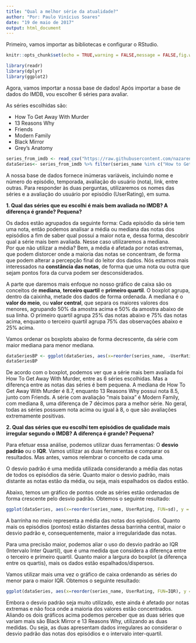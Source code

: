 ```yaml
---
title: "Qual a melhor série da atualidade?"
author: "Por: Paulo Vinícius Soares"
date: "19 de maio de 2017"
output: html_document
---
```


Primeiro, vamos importar as bibliotecas e configurar o RStudio.
```r
knitr::opts_chunk$set(echo = TRUE,warning = FALSE,message = FALSE,fig.width = 10, fig.align = "center")

library(readr)
library(dplyr)
library(ggplot2)
```

Agora, vamos importar a nossa base de dados!
Após importar a base de dados do IMDB, vou escolher 6 séries para avaliar.

As séries escolhidas são:

  * How To Get Away With Murder
  * 13 Reasons Why
  * Friends
  * Modern Family
  * Black Mirror
  * Grey's Anatomy
  
```r
series_from_imdb <- read_csv("https://raw.githubusercontent.com/nazareno/imdb-series/master/data/series_from_imdb.csv")
dataSeries<- series_from_imdb %>% filter(series_name %in% c("How to Get Away with Murder", "13 Reasons Why", "Friends","Modern Family", "Black Mirror", "Grey’s Anatomy"))
```

A nossa base de dados fornece inúmeras variáveis, incluindo nome e número do episódio, temporada, avaliação do usuário (nota), link, entre outras. Para responder às duas perguntas, utilizaremos os nomes das séries e a avaliação do usuário por episódio (UserRating), em suma.

**1. Qual das séries que eu escolhi é mais bem avaliada no IMDB? A diferença é grande? Pequena?**

Os dados estão agrupados da seguinte forma: Cada episódio da série tem uma nota, então podemos analisar a média ou mediana das notas dos episódios a fim de saber qual possui a maior nota e, dessa forma, descobrir qual a série mais bem avaliada. Nesse caso utilizaremos a mediana.    
Por que não utilizar a média? Bem, a média é afetada por notas extremas, que podem distorcer onde a maioria das notas se concentram, de forma que podem alterar a percepção final do leitor dos dados. Nós estamos mais interessados na **constância das notas**, de forma que uma nota ou outra que sejam pontos fora da curva podem ser desconsiderados.


A parte que daremos mais enfoque no nosso gráfico de caixa são os conceitos de **mediana**, **terceiro quartil** e **primeiro quartil**. O boxplot agrupa, dentro da caixinha, metade dos dados de forma ordenada. A mediana é o **valor do meio**, ou **valor central**, que separa os maiores valores dos menores, agrupando 50% da amostra acima e 50% da amostra abaixo de sua linha. O primeiro quartil agrupa 25% das notas abaixo e 75% das notas acima, enquanto o terceiro quartil agrupa 75% das observações abaixo e 25% acima.


Vamos ordenar os boxplots abaixo de forma decrescente, da série com maior mediana para menor mediana.
```r
dataSeriesBP <- ggplot(dataSeries, aes(x=reorder(series_name, -UserRating, FUN=median), y = UserRating)) + geom_boxplot(aes(color=series_name), show.legend=FALSE) +  stat_summary(aes(label=round(..y..,2)), fun.y=median, geom="text", size=2.5, vjust = -0.5) + ggtitle("\t\t\t\t\t Série mais bem avaliada (de acordo com dados do IMDB)") + xlab("Nome da série") + ylab("Nota dos episódios") + theme(axis.text.x = element_text(angle = 90, hjust = 1))
dataSeriesBP
```

De acordo com o boxplot, podemos ver que a série mais bem avaliada foi How To Get Away With Murder, entre as 6 séries escolhidas. Mas a diferença entre as notas das séries é bem pequena. A mediana de How To Get Away With Murder é 8.7, enquanto 13 Reasons Why possui nota 8.5, junto com Friends. A série com avaliação "mais baixa" é Modern Family, com mediana 8, uma diferença de 7 décimos para a melhor série. No geral, todas as séries possuem nota acima ou igual à 8, o que são avaliações extremamente positivas.    



**2. Qual das séries que eu escolhi tem episódios de qualidade mais irregular segundo o IMDB? A diferença é grande? Pequena?**

Para efetuar essa análise, podemos utilizar duas ferramentas: O **desvio padrão** ou o **IQR**. Vamos utilizar as duas ferramentas e comparar os resultados. Mas antes, vamos relembrar o conceito de cada uma.

O desvio padrão é uma medida utilizada considerando a média das notas de todos os episódios da série. Quanto maior o desvio padrão, mais distante as notas estão da média, ou seja, mais espalhados os dados estão.

Abaixo, temos um gráfico de pontos onde as séries estão ordenadas de forma crescente pelo desvio padrão. Obtemos o seguinte resultado:

```r

ggplot(dataSeries, aes(x=reorder(series_name, UserRating, FUN=sd), y = UserRating)) + geom_jitter(aes(color=series_name), show.legend=FALSE) + stat_summary(aes(x = series_name, y = UserRating), fun.y = mean, fun.ymin = mean, fun.ymax = mean, geom = "crossbar", width = 0.5, inherit.aes = FALSE) + stat_summary(aes(label=round(..y..,2)), fun.y=sd, geom="text", size=2.5, vjust = -0.5) + ggtitle("\t\t\t\t Séries com episódios de qualidade mais irregular (Usando DP)") + xlab("Nome da série e desvio padrão") + ylab("Nota dos episódios") + theme(axis.text.x = element_text(angle = 90, hjust = 1))
```

A barrinha no meio representa a média das notas dos episódios. Quanto mais os episódios (pontos) estão distantes dessa barrinha central, maior o desvio padrão e, consequentemente, maior a irregularidade das notas.

Para uma precisão maior, podemos aliar o uso do desvio padrão ao IQR (Intervalo Inter Quartil), que é uma medida que considera a diferença entre o terceiro e primeiro quartil. Quanto maior a largura do boxplot (a diferença entre os quartis), mais os dados estão espalhados/dispersos.

Vamos utilizar mais uma vez o gráfico de caixa ordenando as séries do menor para o maior IQR. Obtemos o seguinte resultado:

```r
ggplot(dataSeries, aes(x=reorder(series_name, UserRating, FUN=IQR), y = UserRating)) + geom_boxplot(aes(color=series_name), show.legend=FALSE) + stat_summary(aes(label=round(..y..,2)), fun.y=IQR, geom="text", size=2.5, vjust = -0.5) + ggtitle("\t\t\t\t Séries com episódios de qualidade mais irregular (Usando IQR)") + xlab("Nome da série e IQR") + ylab("Nota dos episódios") + theme(axis.text.x = element_text(angle = 90, hjust = 1))
```

Embora o desvio padrão seja muito utilizado, este ainda é afetado por notas extremas e não foca onde a maioria dos valores estão concentrados.  Aliando os dois gráficos acima podemos perceber que as duas séries que variam mais são Black Mirror e 13 Reasons Why, utilizando as duas medidas. Ou seja, as duas apresentam dados irregulares ao considerar o desvio padrão das notas dos episódios e o intervalo inter-quartil.